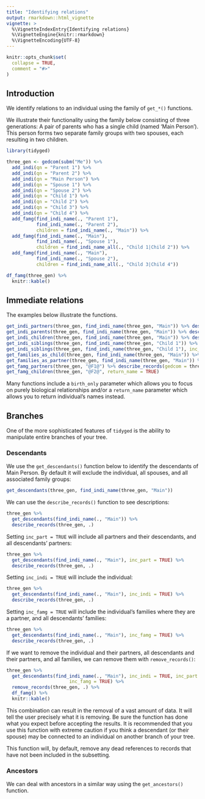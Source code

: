 ```yaml
---
title: "Identifying relations"
output: rmarkdown::html_vignette
vignette: >
  %\VignetteIndexEntry{Identifying relations}
  %\VignetteEngine{knitr::rmarkdown}
  %\VignetteEncoding{UTF-8}
---
```


```r
knitr::opts_chunk$set(
  collapse = TRUE,
  comment = "#>"
)
```

## Introduction

We identify relations to an individual using the family of `get_*()` functions.

We illustrate their functionality using the family below consisting of three generations: A pair of parents who has a single child (named 'Main Person'). This person forms two separate family groups with two spouses, each resulting in two children.

```r
library(tidyged)

three_gen <- gedcom(subm("Me")) %>% 
  add_indi(qn = "Parent 1") %>% 
  add_indi(qn = "Parent 2") %>% 
  add_indi(qn = "Main Person") %>% 
  add_indi(qn = "Spouse 1") %>% 
  add_indi(qn = "Spouse 2") %>%
  add_indi(qn = "Child 1") %>% 
  add_indi(qn = "Child 2") %>% 
  add_indi(qn = "Child 3") %>% 
  add_indi(qn = "Child 4") %>% 
  add_famg(find_indi_name(., "Parent 1"), 
           find_indi_name(., "Parent 2"), 
           children = find_indi_name(., "Main")) %>% 
  add_famg(find_indi_name(., "Main"), 
           find_indi_name(., "Spouse 1"), 
           children = find_indi_name_all(., "Child 1|Child 2")) %>%
  add_famg(find_indi_name(., "Main"),  
           find_indi_name(., "Spouse 2"),
           children = find_indi_name_all(., "Child 3|Child 4"))

df_famg(three_gen) %>% 
  knitr::kable()
```

## Immediate relations

The examples below illustrate the functions.

```r
get_indi_partners(three_gen, find_indi_name(three_gen, "Main")) %>% describe_records(gedcom = three_gen)
get_indi_parents(three_gen, find_indi_name(three_gen, "Main")) %>% describe_records(gedcom = three_gen)
get_indi_children(three_gen, find_indi_name(three_gen, "Main")) %>% describe_records(gedcom = three_gen)
get_indi_siblings(three_gen, find_indi_name(three_gen, "Child 1")) %>% describe_records(gedcom = three_gen)
get_indi_siblings(three_gen, find_indi_name(three_gen, "Child 1"), inc_half_sibs = TRUE, return_name = TRUE)
get_families_as_child(three_gen, find_indi_name(three_gen, "Main")) %>% describe_records(gedcom = three_gen)
get_families_as_partner(three_gen, find_indi_name(three_gen, "Main")) %>% describe_records(gedcom = three_gen)
get_famg_partners(three_gen, "@F1@") %>% describe_records(gedcom = three_gen)
get_famg_children(three_gen, "@F2@", return_name = TRUE)
```

Many functions include a `birth_only` parameter which allows you to focus on purely biological relationships and/or a `return_name` parameter which allows you to return individual's names instead.

## Branches

One of the more sophisticated features of `tidyged` is the ability to manipulate entire branches of your tree. 

### Descendants

We use the `get_descendants()` function below to identify the descendants of Main Person. By default it will exclude the individual, all spouses, and all associated family groups:

```r
get_descendants(three_gen, find_indi_name(three_gen, "Main"))
```

We can use the `describe_records()` function to see descriptions:

```r
three_gen %>% 
  get_descendants(find_indi_name(., "Main")) %>% 
  describe_records(three_gen, .)
```

Setting `inc_part = TRUE` will include all partners and their descendants, and all descendants' partners:

```r
three_gen %>% 
  get_descendants(find_indi_name(., "Main"), inc_part = TRUE) %>% 
  describe_records(three_gen, .)
```

Setting `inc_indi = TRUE` will include the individual:

```r
three_gen %>% 
  get_descendants(find_indi_name(., "Main"), inc_indi = TRUE) %>% 
  describe_records(three_gen, .)
```

Setting `inc_famg = TRUE` will include the individual's families where they are a partner, and all descendants' families:

```r
three_gen %>% 
  get_descendants(find_indi_name(., "Main"), inc_famg = TRUE) %>% 
  describe_records(three_gen, .)
```

If we want to remove the individual and their partners, all descendants and their partners, and all families, we can remove them with `remove_records()`:

```r
three_gen %>% 
  get_descendants(find_indi_name(., "Main"), inc_indi = TRUE, inc_part = TRUE,
                       inc_famg = TRUE) %>% 
  remove_records(three_gen, .) %>% 
  df_famg() %>% 
  knitr::kable()
```

This combination can result in the removal of a vast amount of data. It will tell the user precisely what it is removing. Be sure the function has done what you expect before accepting the results. It is recommended that you use this function with extreme caution if you think a descendant (or their spouse) may be connected to an individual on another branch of your tree.

This function will, by default, remove any dead references to records that have not been included in the subsetting.

### Ancestors

We can deal with ancestors in a similar way using the `get_ancestors()` function.


